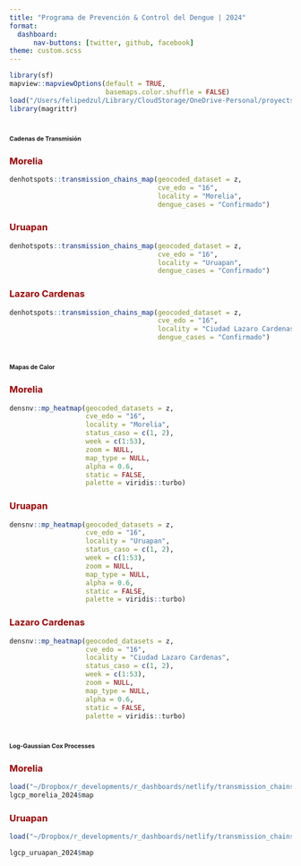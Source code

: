 ```yaml
---
title: "Programa de Prevención & Control del Dengue | 2024"
format: 
  dashboard:
      nav-buttons: [twitter, github, facebook]
theme: custom.scss
---
```


```r
library(sf)
mapview::mapviewOptions(default = TRUE,
                        basemaps.color.shuffle = FALSE)
load("/Users/felipedzul/Library/CloudStorage/OneDrive-Personal/proyects/geocoding_mex/2024/8.RData/denmex_2024.RData")
library(magrittr)
```



# [**Cadenas de Transmisión**]{style="font-size:8pt"}

::: panel-tabset

### [**Morelia**]{style="color:#990000"}

```r
denhotspots::transmission_chains_map(geocoded_dataset = z,
                                     cve_edo = "16",
                                     locality = "Morelia",
                                     dengue_cases = "Confirmado")
```


### [**Uruapan**]{style="color:#990000"}

```r
denhotspots::transmission_chains_map(geocoded_dataset = z,
                                     cve_edo = "16",
                                     locality = "Uruapan",
                                     dengue_cases = "Confirmado")
```


### [**Lazaro Cardenas**]{style="color:#990000"}

```r
denhotspots::transmission_chains_map(geocoded_dataset = z,
                                     cve_edo = "16",
                                     locality = "Ciudad Lazaro Cardenas",
                                     dengue_cases = "Confirmado")
```

:::



# [**Mapas de Calor**]{style="font-size:8pt"}

::: panel-tabset

### [**Morelia**]{style="color:#990000"}

```r
densnv::mp_heatmap(geocoded_datasets = z,
                   cve_edo = "16",
                   locality = "Morelia",
                   status_caso = c(1, 2),
                   week = c(1:53),
                   zoom = NULL,
                   map_type = NULL,
                   alpha = 0.6,
                   static = FALSE,
                   palette = viridis::turbo)
```


### [**Uruapan**]{style="color:#990000"}

```r
densnv::mp_heatmap(geocoded_datasets = z,
                   cve_edo = "16",
                   locality = "Uruapan",
                   status_caso = c(1, 2),
                   week = c(1:53),
                   zoom = NULL,
                   map_type = NULL,
                   alpha = 0.6,
                   static = FALSE,
                   palette = viridis::turbo)
```

### [**Lazaro Cardenas**]{style="color:#990000"}

```r
densnv::mp_heatmap(geocoded_datasets = z,
                   cve_edo = "16",
                   locality = "Ciudad Lazaro Cardenas",
                   status_caso = c(1, 2),
                   week = c(1:53),
                   zoom = NULL,
                   map_type = NULL,
                   alpha = 0.6,
                   static = FALSE,
                   palette = viridis::turbo)
```

:::


# [**Log-Gaussian Cox Processes**]{style="font-size:8pt"}

::: panel-tabset

### [**Morelia**]{style="color:#990000"}

```r
load("~/Dropbox/r_developments/r_dashboards/netlify/transmission_chains/transmission_chains_2024/lgcp_morelia_2024.RData")
lgcp_morelia_2024$map
```


### [**Uruapan**]{style="color:#990000"}

```r
load("~/Dropbox/r_developments/r_dashboards/netlify/transmission_chains/transmission_chains_2024/lgcp_uruapan_2024.RData")

lgcp_uruapan_2024$map

```



:::
